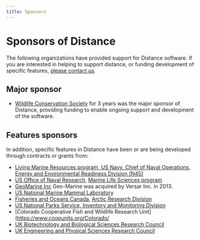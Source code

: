 ```yaml
---
title: Sponsors
---
```



# Sponsors of Distance

The following organizations have provided support for Distance software.  If you are interested in helping to support distance, or funding development of specific features, [please contact us](/contact.html).

## Major sponsor

* [Wildlife Conservation Society](http://wcs.org/) for 3 years was the major sponsor of Distance, providing funding to enable ongoing support and development of the software. 

## Features sponsors

In addition, specific features in Distance have been or are being developed through contracts or grants from:

- [Living Marine Resources program, US Navy, Chief of Naval Operations, Energy and Environmental Readiness Division (N45)](https://www.navfac.navy.mil/lmr)
- [US Office of Naval Research](http://www.onr.navy.mil), [Marine Life Sciences program](http://www.onr.navy.mil/sci_tech/32/322/marine_life_sciences/marine_life_sciences.asp)
- [GeoMarine Inc](http://www.geo-marine.com/) Geo-Marine was acquired by Versar Inc. in 2013.
- [US National Marine Mammal Laboratory](https://www.fisheries.noaa.gov/about/marine-mammal-laboratory)
- [Fisheries and Oceans Canada](http://www.dfo-mpo.gc.ca/), [Arctic Research Division](http://www.dfo-mpo.gc.ca/regions/central/science/arcres/index_e.htm)
- [US National Parks Service, Inventory and Monitoring Division](https://www.nps.gov/im/index.htm)
- [Colorado Cooperative Fish and Wildlife Research Unit]([https://www.coopunits.org/Colorado/](https://warnercnr.colostate.edu/fwcb/cooperative-fish-wildlife-research-unit/)
- [UK Biotechnology and Biological Sciences Research Council](http://www.bbsrc.ac.uk/)
- [UK Engineering and Physical Sciences Research Council](http://www.epsrc.ac.uk/)
